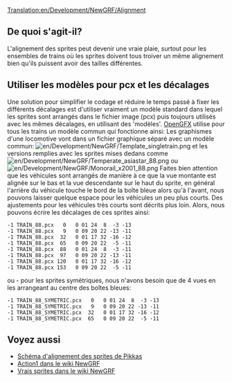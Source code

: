 [[Translation:en/Development/NewGRF/Alignment]]

== De quoi s'agit-il? ==

L'alignement des sprites peut devenir une vraie plaie, surtout pour les ensembles de trains où les sprites doivent tous troiver un même alignement bien qu'ils puissent avoir des tailles différentes.

== Utiliser les modèles pour pcx et les décalages ==

Une solution pour simplifier le codage et réduire le temps passé à fixer les différents décalages est d'utiliser vraiment un modèle standard dans lequel les sprites sont arrangés dans le fichier image (pcx) puis toujours utilisés avec les mêmes décalages, en utilisant des 'modèles'. [[fr/Archive/Community/LisezMoi OpenGFX|OpenGFX]] utilise pour tous les trains un modèle commun qui fonctionne ainsi: Les graphismes d'une locomotive vont dans un fichier graphique séparé avec un modèle commun:
[[File:en/Development/NewGRF/Template singletrain.png]] et les versions remplies avec les sprites mises dedans comme
[[File:en/Development/NewGRF/Temperate asiastar 88.png]] ou [[File:en/Development/NewGRF/Monorail x2001 88.png]]
Faites bien attention que les véhicules sont arrangés de manière à ce que la vue montante est alignée sur le bas et la vue descendante sur le haut du sprite, en général l'arrière du véhicule touche le bord de la boîte bleue alors qu'à l'avant, nous pouvons laisser quelque espace pour les véhicules un peu plus courts. Des ajustements pour les véhicules très courts sont décrits plus loin.
Alors, nous pouvons écrire les décalages de ces sprites ainsi:
<pre>
-1 TRAIN_88.pcx   0   0 01 24  8  -3 -13
-1 TRAIN_88.pcx   9   0 09 20 22 -13 -11
-1 TRAIN_88.pcx  32   0 01 17 32 -16 -12
-1 TRAIN_88.pcx  65   0 09 20 22  -5 -11
-1 TRAIN_88.pcx  88   0 01 24  8  -3 -11
-1 TRAIN_88.pcx  97   0 09 20 22 -13 -11
-1 TRAIN_88.pcx 120   0 01 17 32 -16 -12
-1 TRAIN_88.pcx 153   0 09 20 22  -5 -11
</pre>
ou - pour les sprites symétriques, nous n'avons besoin que de 4 vues en les arrangeant au centre des boîtes bleues:
<pre>
-1 TRAIN_88_SYMETRIC.pcx   0   0 01 24  8  -3 -13
-1 TRAIN_88_SYMETRIC.pcx   9   0 09 20 22 -13 -11
-1 TRAIN_88_SYMETRIC.pcx  32   0 01 17 32 -16 -12
-1 TRAIN_88_SYMETRIC.pcx  65   0 09 20 22  -5 -11
</pre>

== Voyez aussi ==
*[http://users.tt-forums.net/pikka/wiki/index.php?title=Sprite_templates Schéma d'alignement des sprites de Pikkas]
*[http://wiki.ttdpatch.net/tiki-index.php?page=Action1 Action1 dans le wiki NewGRF]
*[http://wiki.ttdpatch.net/tiki-index.php?page=RealSprites Vrais sprites dans le wiki NewGRF]